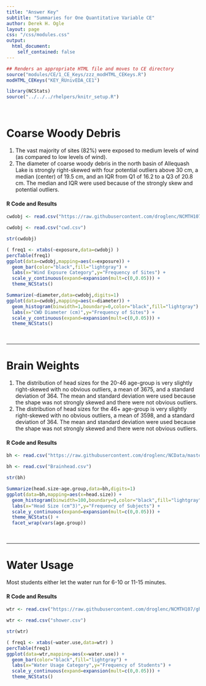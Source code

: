 ```yaml
---
title: "Answer Key"
subtitle: "Summaries for One Quantitative Variable CE"
author: Derek H. Ogle
layout: page
css: "/css/modules.css"
output:
  html_document:
    self_contained: false
---
```


```r
## Renders an appropriate HTML file and moves to CE directory
source("modules/CE/1_CE_Keys/zzz_modHTML_CEKeys.R")
modHTML_CEKeys("KEY_RUnivEDA_CE1")
```

```r
library(NCStats)
source("../../../rhelpers/knitr_setup.R")
```

<br>

# Coarse Woody Debris

1. The vast majority of sites (82%) were exposed to medium levels of wind (as compared to low levels of wind).
1. The diameter of coarse woody debris in the north basin of Allequash Lake is strongly right-skewed with four potential outliers above 30 cm, a median (center) of 19.5 cm, and an IQR from Q1 of 16.2 to a Q3 of 20.8 cm. The median and IQR were used because of the strongly skew and potential outliers.

#### R Code and Results
```r
cwdobj <- read.csv("https://raw.githubusercontent.com/droglenc/NCMTH107/gh-pages/modules/CE/1_CE_KEYS/cwd.csv")
```
```r
cwdobj <- read.csv("cwd.csv")
```
```r
str(cwdobj)
```
```r
( freq1 <- xtabs(~exposure,data=cwdobj) )
percTable(freq1)
ggplot(data=cwdobj,mapping=aes(x=exposure)) +
  geom_bar(color="black",fill="lightgray") +
  labs(x="Wind Expsure Category",y="Frequency of Sites") +
  scale_y_continuous(expand=expansion(mult=c(0,0.05))) +
  theme_NCStats()
```
```r
Summarize(~diameter,data=cwdobj,digits=1)
ggplot(data=cwdobj,mapping=aes(x=diameter)) +
  geom_histogram(binwidth=1,boundary=0,color="black",fill="lightgray") +
  labs(x="CWD Diameter (cm)",y="Frequency of Sites") +
  scale_y_continuous(expand=expansion(mult=c(0,0.05))) +
  theme_NCStats()
```

<br>

----

# Brain Weights

1. The distribution of head sizes for the 20-46 age-group is very slightly right-skewed with no obvious outliers, a mean of 3675, and a standard deviation of  364. The mean and standard deviation were used because the shape was not strongly skewed and there were not obvious outliers.
1. The distribution of head sizes for the 46+ age-group is very slightly right-skewed with no obvious outliers, a mean of 3598, and a standard deviation of  364. The mean and standard deviation were used because the shape was not strongly skewed and there were not obvious outliers.

#### R Code and Results
```r
bh <- read.csv("https://raw.githubusercontent.com/droglenc/NCData/master/BrainHead.csv")
```
```r
bh <- read.csv("Brainhead.csv")
```
```r
str(bh)
```
```r
Summarize(head.size~age.group,data=bh,digits=1)
ggplot(data=bh,mapping=aes(x=head.size)) +
  geom_histogram(binwidth=100,boundary=0,color="black",fill="lightgray") +
  labs(x="Head Size (cm^3)",y="Frequency of Subjects") +
  scale_y_continuous(expand=expansion(mult=c(0,0.05))) +
  theme_NCStats() +
  facet_wrap(vars(age.group))

```

<br>

----

# Water Usage
Most students either let the water run for 6-10 or 11-15 minutes.

#### R Code and Results
```r
wtr <- read.csv("https://raw.githubusercontent.com/droglenc/NCMTH107/gh-pages/modules/CE/1_CE_KEYS/shower.csv")
```
```r
wtr <- read.csv("shower.csv")
```
```r
str(wtr)
```
```r
( freq1 <- xtabs(~water.use,data=wtr) )
percTable(freq1)
ggplot(data=wtr,mapping=aes(x=water.use)) +
  geom_bar(color="black",fill="lightgray") +
  labs(x="Water Usage Category",y="Frequency of Students") +
  scale_y_continuous(expand=expansion(mult=c(0,0.05))) +
  theme_NCStats()
```
